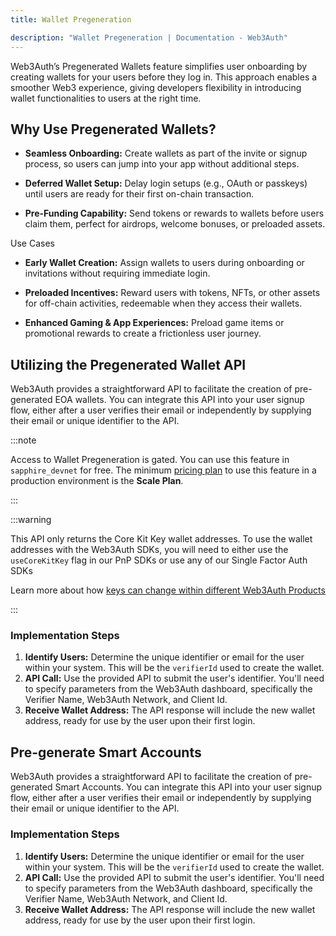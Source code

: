 ```yaml
---
title: Wallet Pregeneration

description: "Wallet Pregeneration | Documentation - Web3Auth"
---
```



Web3Auth’s Pregenerated Wallets feature simplifies user onboarding by creating wallets for your
users before they log in. This approach enables a smoother Web3 experience, giving developers
flexibility in introducing wallet functionalities to users at the right time.

## Why Use Pregenerated Wallets?

- **Seamless Onboarding:** Create wallets as part of the invite or signup process, so users can jump
  into your app without additional steps.

- **Deferred Wallet Setup:** Delay login setups (e.g., OAuth or passkeys) until users are ready for
  their first on-chain transaction.

- **Pre-Funding Capability:** Send tokens or rewards to wallets before users claim them, perfect for
  airdrops, welcome bonuses, or preloaded assets.

Use Cases

- **Early Wallet Creation:** Assign wallets to users during onboarding or invitations without
  requiring immediate login.

- **Preloaded Incentives:** Reward users with tokens, NFTs, or other assets for off-chain
  activities, redeemable when they access their wallets.

- **Enhanced Gaming & App Experiences:** Preload game items or promotional rewards to create a
  frictionless user journey.

## Utilizing the Pregenerated Wallet API

Web3Auth provides a straightforward API to facilitate the creation of pre-generated EOA wallets. You
can integrate this API into your user signup flow, either after a user verifies their email or
independently by supplying their email or unique identifier to the API.

:::note

Access to Wallet Pregeneration is gated. You can use this feature in `sapphire_devnet` for free. The
minimum [pricing plan](https://web3auth.io/pricing.html) to use this feature in a production
environment is the **Scale Plan**.

:::

:::warning

This API only returns the Core Kit Key wallet addresses. To use the wallet addresses with the
Web3Auth SDKs, you will need to either use the `useCoreKitKey` flag in our PnP SDKs or use any of
our Single Factor Auth SDKs

Learn more about how
[keys can change within different Web3Auth Products](/docs/troubleshooting/different-private-key#product)

:::

### Implementation Steps

1. **Identify Users:** Determine the unique identifier or email for the user within your system.
   This will be the `verifierId` used to create the wallet.
2. **API Call:** Use the provided API to submit the user's identifier. You'll need to specify
   parameters from the Web3Auth dashboard, specifically the Verifier Name, Web3Auth Network, and
   Client Id.
3. **Receive Wallet Address:** The API response will include the new wallet address, ready for use
   by the user upon their first login.

<PregenerateWallet />

## Pre-generate Smart Accounts

Web3Auth provides a straightforward API to facilitate the creation of pre-generated Smart Accounts.
You can integrate this API into your user signup flow, either after a user verifies their email or
independently by supplying their email or unique identifier to the API.

### Implementation Steps

1. **Identify Users:** Determine the unique identifier or email for the user within your system.
   This will be the `verifierId` used to create the wallet.
2. **API Call:** Use the provided API to submit the user's identifier. You'll need to specify
   parameters from the Web3Auth dashboard, specifically the Verifier Name, Web3Auth Network, and
   Client Id.
3. **Receive Wallet Address:** The API response will include the new wallet address, ready for use
   by the user upon their first login.

<PregenrateSmartAccount />
